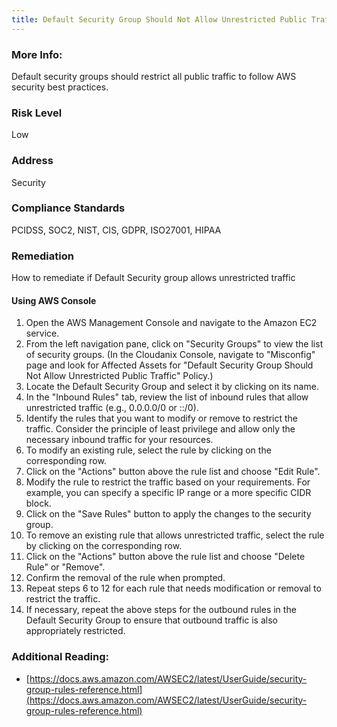 ```yaml
---
title: Default Security Group Should Not Allow Unrestricted Public Traffic
---
```


### More Info:

Default security groups should restrict all public traffic to follow AWS security best practices.

### Risk Level

Low

### Address

Security

### Compliance Standards

PCIDSS, SOC2, NIST, CIS, GDPR, ISO27001, HIPAA

### Remediation

How to remediate if Default Security group allows unrestricted traffic

#### Using AWS Console

1. Open the AWS Management Console and navigate to the Amazon EC2 service.
2. From the left navigation pane, click on "Security Groups" to view the list of security groups.
    (In the Cloudanix Console, navigate to "Misconfig" page and look for Affected Assets for "Default Security Group Should Not Allow Unrestricted Public Traffic" Policy.)
3. Locate the Default Security Group and select it by clicking on its name.
4. In the "Inbound Rules" tab, review the list of inbound rules that allow unrestricted traffic (e.g., 0.0.0.0/0 or ::/0).
5. Identify the rules that you want to modify or remove to restrict the traffic. Consider the principle of least privilege and allow only the necessary inbound traffic for your resources.
6. To modify an existing rule, select the rule by clicking on the corresponding row.
7. Click on the "Actions" button above the rule list and choose "Edit Rule".
8. Modify the rule to restrict the traffic based on your requirements. For example, you can specify a specific IP range or a more specific CIDR block.
9. Click on the "Save Rules" button to apply the changes to the security group.
10. To remove an existing rule that allows unrestricted traffic, select the rule by clicking on the corresponding row.
11. Click on the "Actions" button above the rule list and choose "Delete Rule" or "Remove".
12. Confirm the removal of the rule when prompted.
13. Repeat steps 6 to 12 for each rule that needs modification or removal to restrict the traffic.
14. If necessary, repeat the above steps for the outbound rules in the Default Security Group to ensure that outbound traffic is also appropriately restricted.

### Additional Reading:

- [https://docs.aws.amazon.com/AWSEC2/latest/UserGuide/security-group-rules-reference.html](https://docs.aws.amazon.com/AWSEC2/latest/UserGuide/security-group-rules-reference.html)
